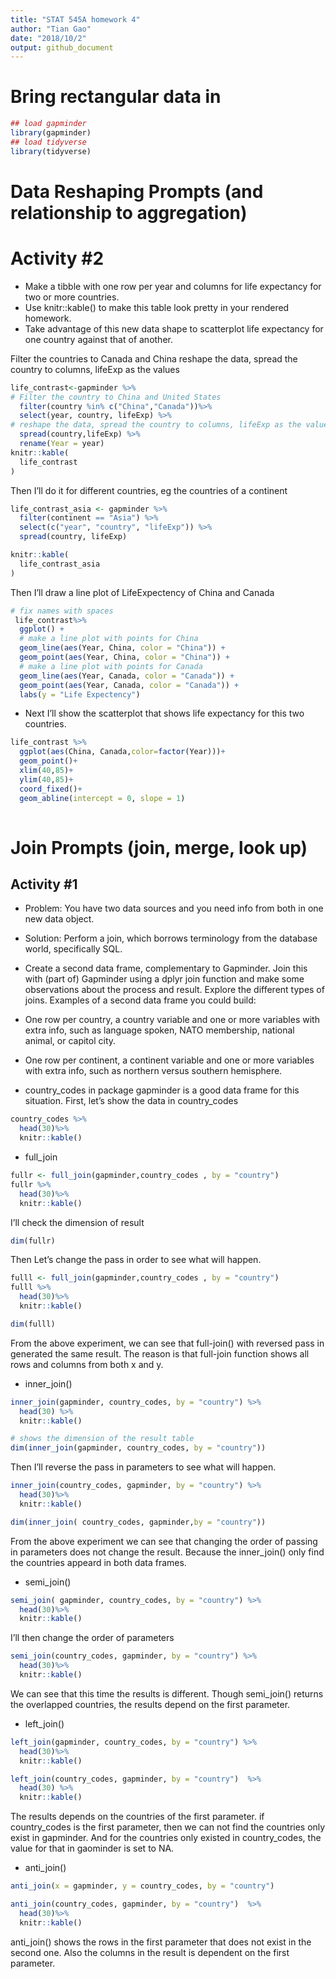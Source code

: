 ```yaml
---
title: "STAT 545A homework 4"
author: "Tian Gao"
date: "2018/10/2"
output: github_document
---
```


# Bring rectangular data in
```r
## load gapminder
library(gapminder)
## load tidyverse
library(tidyverse)
```

# Data Reshaping Prompts (and relationship to aggregation)

# Activity #2

* Make a tibble with one row per year and columns for life expectancy for two or more countries.
* Use knitr::kable() to make this table look pretty in your rendered homework.
* Take advantage of this new data shape to scatterplot life expectancy for one country against that of another.

Filter the countries to Canada and China reshape the data, spread the country to columns, lifeExp as the values
```r

life_contrast<-gapminder %>%
# Filter the country to China and United States
  filter(country %in% c("China","Canada"))%>%
  select(year, country, lifeExp) %>%
# reshape the data, spread the country to columns, lifeExp as the values
  spread(country,lifeExp) %>%
  rename(Year = year)
knitr::kable(
  life_contrast
)
```

Then I'll do it for different countries, eg the countries of a continent
```r
life_contrast_asia <- gapminder %>%
  filter(continent == "Asia") %>%
  select(c("year", "country", "lifeExp")) %>%
  spread(country, lifeExp)

knitr::kable(
  life_contrast_asia
)

```

Then I'll draw a line plot of LifeExpectency of China and Canada
```r
# fix names with spaces
 life_contrast%>% 
  ggplot() +
  # make a line plot with points for China
  geom_line(aes(Year, China, color = "China")) +
  geom_point(aes(Year, China, color = "China")) +
  # make a line plot with points for Canada
  geom_line(aes(Year, Canada, color = "Canada")) +
  geom_point(aes(Year, Canada, color = "Canada")) +
  labs(y = "Life Expectency")
```

* Next I'll show the scatterplot that shows life expectancy for this two countries.
```r
life_contrast %>%
  ggplot(aes(China, Canada,color=factor(Year)))+
  geom_point()+
  xlim(40,85)+
  ylim(40,85)+
  coord_fixed()+
  geom_abline(intercept = 0, slope = 1)
  
```

# Join Prompts (join, merge, look up)

## Activity #1
* Problem: You have two data sources and you need info from both in one new data object.

* Solution: Perform a join, which borrows terminology from the database world, specifically SQL.

* Create a second data frame, complementary to Gapminder. Join this with (part of) Gapminder using a dplyr join function and make some observations about the process and result. Explore the different types of joins. Examples of a second data frame you could build:
* One row per country, a country variable and one or more variables with extra info, such as language spoken, NATO membership, national animal, or capitol city.
* One row per continent, a continent variable and one or more variables with extra info, such as northern versus southern hemisphere.

* country_codes in package gapminder is a good data frame for this situation. First, let's show the data in country_codes 
```r
country_codes %>% 
  head(30)%>%
  knitr::kable()
```

* full_join

```r
fullr <- full_join(gapminder,country_codes , by = "country") 
fullr %>% 
  head(30)%>%
  knitr::kable()
```

I'll check the dimension of result
```r
dim(fullr)
```

Then Let's change the pass in order to see what will happen.
```r
fulll <- full_join(gapminder,country_codes , by = "country") 
fulll %>% 
  head(30)%>%
  knitr::kable()

dim(fulll)
```

From the above experiment, we can see that full-join() with reversed pass in generated the same result. The reason is that full-join function shows all rows and columns from both x and y.

* inner_join()
```r
inner_join(gapminder, country_codes, by = "country") %>%
  head(30) %>%
  knitr::kable() 
```

```r
# shows the dimension of the result table
dim(inner_join(gapminder, country_codes, by = "country"))
```

Then I'll reverse the pass in parameters to see what will happen.
```r
inner_join(country_codes, gapminder, by = "country") %>% 
  head(30)%>%
  knitr::kable()
```

```r
dim(inner_join( country_codes, gapminder,by = "country"))
```

From the above experiment we can see that changing the order of passing in parameters does not change the result. Because the inner_join() only find the countries appeard in both data frames.

* semi_join()
```r
semi_join( gapminder, country_codes, by = "country") %>%
  head(30)%>%
  knitr::kable() 
```

I'll then change the order of parameters

```r
semi_join(country_codes, gapminder, by = "country") %>% 
  head(30)%>%
  knitr::kable() 
```

We can see that this time the results is different. Though semi_join() returns the overlapped countries, the results depend on the first parameter. 

* left_join()
```r
left_join(gapminder, country_codes, by = "country") %>%
  head(30)%>%
  knitr::kable() 
```

```r
left_join(country_codes, gapminder, by = "country")  %>%
  head(30) %>%
  knitr::kable() 
```

The results depends on the countries of the first parameter. if country_codes is the first parameter, then we can not find the countries only exist in gapminder. And for the countries only existed in country_codes, the value for that in gaominder is set to NA. 

* anti_join()
```r
anti_join(x = gapminder, y = country_codes, by = "country")
```

```r
anti_join(country_codes, gapminder, by = "country")  %>% 
  head(30)%>%
  knitr::kable()
```

anti_join() shows the rows in the first parameter that does not exist in the second one. Also the columns in the result is dependent on the first parameter. 




